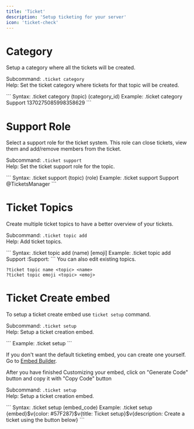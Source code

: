 ---
title: 'Ticket'
description: 'Setup ticketing for your server'
icon: 'ticket-check'
---


# Category 
Setup a category where all the tickets will be created.

Subcommand: `.ticket category` <br />
Help: Set the ticket category where tickets for that topic will be created. <br />

<Tabs>
    <Tab title="Usage">
       ```
       Syntax: .ticket category (topic) (category_id)
       Example: .ticket category Support 1370275085998358629
       ```
    </Tab>
</Tabs>


# Support Role
Select a support role for the ticket system. This role can close tickets, view them and add/remove members from the ticket.

Subcommand: `.ticket support` <br />
Help: Set the ticket support role for the topic. <br />

<Tabs>
    <Tab title="Usage">
       ```
       Syntax: .ticket support (topic) (role)
       Example: .ticket support Support @TicketsManager
       ```
    </Tab>
</Tabs>


# Ticket Topics
Create multiple ticket topics to have a better overview of your tickets.

Subcommand: `.ticket topic add` <br />
Help: Add ticket topics. <br />

<Tabs>
    <Tab title="Usage">
       ```
       Syntax: .ticket topic add (name) [emoji]
       Example: .ticket topic add Support :Support: 
       ```
    </Tab>
</Tabs>

<Info>
You can also edit existing topics.
</Info>

```
?ticket topic name <topic> <name>
?ticket topic emoji <topic> <emoj>
```

# Ticket Create embed
To setup a ticket create embed use `ticket setup` command.


Subcommand: `.ticket setup` <br />
Help: Setup a ticket creation embed. <br />

<Tabs>
    <Tab title="Usage">
       ```
       Example: .ticket setup 
       ```
    </Tab>
</Tabs>

If you don't want the default ticketing embed, you can create one yourself. Go to [Embed Builder](https://nyxie.space/embed).

After you have finished Customizing your embed, click on "Generate Code" button and copy it with "Copy Code" button

Subcommand: `.ticket setup` <br />
Help: Setup a ticket creation embed. <br />

<Tabs>
    <Tab title="Usage">
       ```
       Syntax: .ticket setup (embed_code)
       Example: .ticket setup {embed}$v{color: #57F287}$v{title: Ticket setup}$v{description: Create a ticket using the button below}
       ```
    </Tab>
</Tabs>
